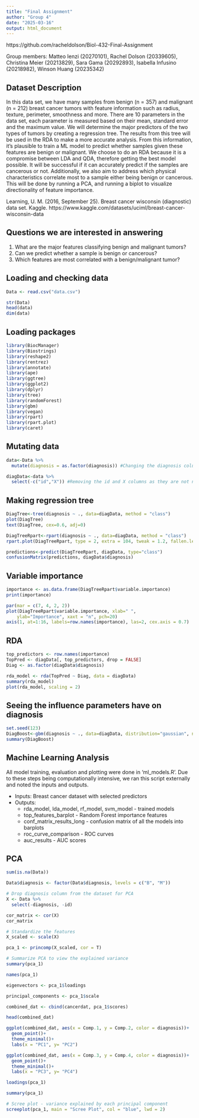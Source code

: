 ```yaml
---
title: "Final Assignment"
author: "Group 4"
date: "2025-03-16"
output: html_document
---
```

https://github.com/racheldolson/Biol-432-Final-Assignment 

Group members: Matteo Ienzi (20270101), Rachel Dolson (20339605), Christina Meier (20213829), Sara Gama (20292893), Isabella Infusino (20218982), Winson Huang (20235342)

## Dataset Description

In this data set, we have many samples from benign (n = 357) and malignant (n = 212) breast cancer tumors with feature information such as radius, texture, perimeter, smoothness and more. There are 10 parameters in the data set, each parameter is measured based on their mean, standard error and the maximum value. We will determine the major predictors of the two types of tumors by creating a regression tree. The results from this tree will be used in the RDA to make a more accurate analysis. From this information, it's plausible to train a ML model to predict whether samples given these features are benign or malignant. We choose to do an RDA because it is a compromise between LDA and QDA, therefore getting the best model possible. It will be successful if it can accurately predict if the samples are cancerous or not. Additionally, we also aim to address which physical characteristics correlate most to a sample either being benign or cancerous. This will be done by running a PCA, and running a biplot to visualize directionality of feature importance.

Learning, U. M. (2016, September 25). Breast cancer wisconsin (diagnostic) data set. Kaggle. https://www.kaggle.com/datasets/uciml/breast-cancer-wisconsin-data 

## Questions we are interested in answering

(1) What are the major features classifying benign and malignant tumors? 
(2) Can we predict whether a sample is benign or cancerous? 
(3) Which features are most correlated with a benign/malignant tumor? 

## Loading and checking data

```r
Data <- read.csv("data.csv")
```

```r
str(Data)
head(data)
dim(data)
```

## Loading packages

```r
library(BiocManager)
library(Biostrings)
library(reshape2)
library(rentrez)
library(annotate)
library(ape)
library(ggtree)
library(ggplot2)
library(dplyr)
library(tree)
library(randomForest)
library(gbm)
library(vegan)
library(rpart)
library(rpart.plot)
library(caret)
```

## Mutating data

```r
data<-Data %>% 
  mutate(diagnosis = as.factor(diagnosis)) #Changing the diagnosis column from a character to a factor
```

```r
diagData<-data %>% 
  select(-c("id","X")) #Removing the id and X columns as they are not needed for our analysis
```

## Making regression tree

```r
DiagTree<-tree(diagnosis ~ ., data=diagData, method = "class")
plot(DiagTree)
text(DiagTree, cex=0.6, adj=0)
```

```r
DiagTreeRpart<-rpart(diagnosis ~ ., data=diagData, method = "class")
rpart.plot(DiagTreeRpart, type = 2, extra = 104, tweak = 1.2, fallen.leaves=TRUE)
```

```r
predictions<-predict(DiagTreeRpart, diagData, type="class")
confusionMatrix(predictions, diagData$diagnosis)
```

## Variable importance

```r
importance <- as.data.frame(DiagTreeRpart$variable.importance)
print(importance)

par(mar = c(7, 4, 2, 2))
plot(DiagTreeRpart$variable.importance, xlab=" ", 
    ylab="Importance", xaxt = "n", pch=20)
axis(1, at=1:16, labels=row.names(importance), las=2, cex.axis = 0.7)
```

## RDA

```r
top_predictors <- row.names(importance)
TopPred <- diagData[, top_predictors, drop = FALSE]
Diag <- as.factor(diagData$diagnosis)

rda_model <- rda(TopPred ~ Diag, data = diagData)
summary(rda_model)
plot(rda_model, scaling = 2)
```

## Seeing the influence parameters have on diagnosis

```r
set.seed(123)
DiagBoost<-gbm(diagnosis ~ ., data=diagData, distribution="gaussian", n.trees=25, interaction.depth=2, cv.folds=12)
summary(DiagBoost)
```

## Machine Learning Analysis

All model training, evaluation and plotting were done in 'ml_models.R'.
Due to these steps being computationally intensive, we ran this script externally and noted the inputs and outputs.

- Inputs: Breast cancer dataset with selected predictors
- Outputs:
  - rda_model, lda_model, rf_model, svm_model - trained models
  - top_features_barplot - Random Forest importance features
  - conf_matrix_results_long - confusion matrix of all the models into barplots
  - roc_curve_comparison - ROC curves
  - auc_results - AUC scores


## PCA

```r
sum(is.na(Data))
```

```r
Data$diagnosis <- factor(Data$diagnosis, levels = c("B", "M"))

# Drop diagnosis column from the dataset for PCA 
X <- Data %>%
  select(-diagnosis, -id)   
```

```r
cor_matrix <- cor(X)
cor_matrix
```

```r
# Standardize the features 
X_scaled <- scale(X)
```

```r
pca_1 <- princomp(X_scaled, cor = T)
```

```r
# Summarize PCA to view the explained variance
summary(pca_1)
```

```r
names(pca_1)
```

```r
eigenvectors <- pca_1$loadings
```

```r
principal_components <- pca_1$scale
```

```r
combined_dat <- cbind(cancerdat, pca_1$scores)

head(combined_dat)
```

```r
ggplot(combined_dat, aes(x = Comp.1, y = Comp.2, color = diagnosis))+
  geom_point()+
  theme_minimal()+
  labs(x = "PC1", y= "PC2")
```

```r
ggplot(combined_dat, aes(x = Comp.3, y = Comp.4, color = diagnosis))+
  geom_point()+
  theme_minimal()+
  labs(x = "PC3", y= "PC4")
```

```r
loadings(pca_1)
```

```r
summary(pca_1)
```

```r
# Scree plot - variance explained by each principal component
screeplot(pca_1, main = "Scree Plot", col = "blue", lwd = 2)
```
